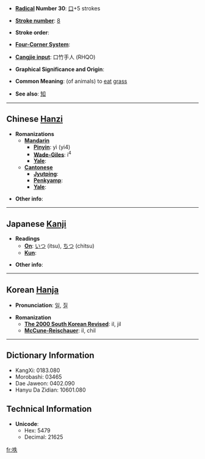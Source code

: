 * '''[[Wiktionary:Chinese radical index| Radical]] Number 30''': [[Wiktionary:Chinese radical index 口|口]]+5 strokes

* '''[[Wiktionary:Chinese total strokes index|Stroke number]]''': [[Wiktionary:Chinese total strokes index 8|8]]

* '''Stroke order''': 

* '''[[Wiktionary:Chinese four corner index|Four-Corner System]]''': 

* '''[[Wiktionary:Chinese Cangjie index|Cangjie input]]''': 口竹手人 (RHQO)

* '''Graphical Significance and Origin''': 

* '''Common Meaning''': (of animals) to [[eat]] [[grass]]

* '''See also''': [[知]]

----

== Chinese [[Hanzi]] ==

* '''Romanizations'''
** '''[[Mandarin]]'''
*** '''[[Pinyin]]''': yì (yi4)
*** '''[[Wade-Giles]]''': i<sup>4</sup>
*** '''[[Yale]]''': 
** '''[[Cantonese]]'''
*** '''[[Jyutping]]''':
*** '''[[Penkyamp]]''': 
*** '''[[Yale]]''': 

* '''Other info''': 

----

== Japanese [[Kanji]] ==

* '''Readings'''
** '''[[On]]''': [[いつ]] (itsu), [[ちつ]] (chitsu)
** '''[[Kun]]''': 

* '''Other info''':  

----

== Korean [[Hanja]] ==

* '''Pronunciation''': [[일]], [[질]]

* '''Romanization'''
** '''[[The 2000 South Korean Revised Romanization|The 2000 South Korean Revised]]''': il, jil
** '''[[McCune-Reischauer]]''': il, chil

----

== Dictionary Information ==

* KangXi: 0183.080
* Morobashi: 03465
* Dae Jaweon: 0402.090
* Hanyu Da Zidian: 10601.080

== Technical Information ==

* '''Unicode''':
** Hex: 5479
** Decimal: 21625

[[fr:呹]]